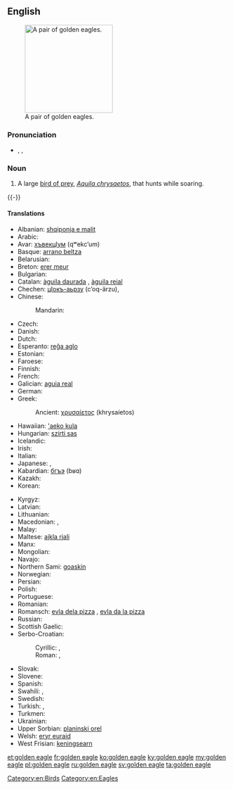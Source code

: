 ==English==
{{wikipedia}}
[[Image:Golden_eagle.jpg|thumb|right|200px|A pair of golden eagles.]]

===Pronunciation===
* {{enPR|gōld'ən ē'gl}}, {{IPA|/ˈɡəʊldən ˈiːɡl/}}, {{X-SAMPA|/"g@Uld@n "i:gl/}}

===Noun===
{{en-noun|sg=[[golden]] [[eagle]]}}

# A large [[bird of prey]], ''[[Aquila chrysaetos]]'', that hunts while soaring.
{{-}}

====Translations====
{{trans-top|large bird of prey}}
* Albanian: [[shqiponja e malit]]
* Arabic: {{t|ar|عقاب ذهبي|m|tr=ʿuqāb ḏahabiyy|sc=Arab}}
* Avar: [[хъвекцӀум]] (qʷekcʼum)
* Basque: [[arrano beltza]]
* Belarusian: {{t-|be|беркут|m|tr=bérkut|xs=Belarusian}}
* Breton: [[erer meur]]
* Bulgarian: {{t|bg|скален орел|m|tr=skálem orél|sc=Cyrl}}
* Catalan: [[àguila daurada]] {{f}}, [[àguila reial]] {{f}}
* Chechen: [[цӀокъ-аьрзу]] (cʼoq-ärzu), {{tø|ce|дарта}}
* Chinese:
*: Mandarin: {{t|cmn|金雕|tr=jīndiāo|sc=Hani}}
* Czech: {{t|cs|orel skalní|m}}
* Danish: {{t|da|kongeørn}}
* Dutch: {{t|nl|steenarend|m}}
* Esperanto: [[reĝa aglo]]
* Estonian: {{t|et|kaljukotkas}}
* Faroese: {{t|fo|kongaørn|xs=Faroese}}
* Finnish: {{t+|fi|maakotka}}
* French: {{t|fr|aigle royal|m}}
* Galician: [[aguia real]] {{f}}
* German: {{t+|de|Steinadler|m}}
* Greek: {{t|el|χρυσαετός|m|tr=chrisaetós|sc=Grek}}
*: Ancient: [[χρυσαίετος]] (khrysaíetos) {{m}}
* Hawaiian: [['aeko kula]]
* Hungarian: [[szirti sas]]
* Icelandic: {{t|is|gullörn|m}}
* Irish: {{t-|ga|iolar fíréan|m|xs=Irish}}
* Italian: {{t-|it|aquila reale|f}}
* Japanese: {{t|ja|イヌワシ|tr=inuwashi|sc=Jpan}}, {{t|ja|犬鷲|tr=いぬわし, inuwashi|sc=Jpan}}
* Kabardian: [[бгъэ]] (bʁɑ)
* Kazakh: {{t|kk|бүркіт|tr=bürkit|sc=Cyrl}}
* Korean: {{t-|ko|검독수리|tr=geomdoksuri|sc=Hang}}
{{trans-mid}}
* Kyrgyz: {{t|ky|бүркүт|tr=bürküt|sc=Cyrl}}
* Latvian: {{t|lv|klinšu ērglis|m}}
* Lithuanian: {{t|lt|kilnusis erelis|m}}
* Macedonian: {{t|mk|сури орел|m|tr=súri órel|sc=Cyrl}}, {{t|mk|златен орел|m|tr=zláten órel|sc=Cyrl}}
* Malay: {{t|ms|helang emas|m}}
* Maltese: [[ajkla rjali]]
* Manx: {{t|gv|urley buigh|m}}
* Mongolian: {{t|mn|цармын бүргэд|tr=tsarmyn bürged|sc=Cyrl}}
* Navajo: {{tø|nv|atsátsoh}}
* Northern Sami: [[goaskin]]
* Norwegian: {{t|no|kongeørn}}
* Persian: {{t|fa|عقاب طلایی|tr=oqâb-e talâyi|xs=Persian}}
* Polish: {{t|pl|orzeł przedni|m}}
* Portuguese: {{t|pt|águia-real|f}}
* Romanian: {{t|ro|acvilă de munte|f}}
* Romansch: [[evla dela pizza]] {{f}}, [[evla da la pizza]] {{f}}
* Russian: {{t+|ru|беркут|m|tr=bérkut}}
* Scottish Gaelic: {{t-|gd|iolair-bhuidhe|f|xs=Scottish Gaelic}}
* Serbo-Croatian:
*: Cyrillic: {{t|sh|златаш|m}}, {{t|sh|црни орао|m}}
*: Roman: {{t|sh|zlataš|m}}, {{t|sh|crni orao|m}}
* Slovak: {{t|sk|orol skalný|m}}
* Slovene: {{t|sl|orel skalni|m}}
* Spanish: {{t|es|águila real|f}}
* Swahili: {{t|sw|tai-mfalme}}, {{t|sw|tai wa dhahabu}}
* Swedish: {{t+|sv|kungsörn|c}}
* Turkish: {{t|tr|kaya kartalı}}, {{t|tr|altın kartal}}
* Turkmen: {{t|tk|bürgüt}}
* Ukrainian: {{t+|uk|беркут|m|tr=bérkut|xs=Ukrainian}}
* Upper Sorbian: [[planinski orel]]
* Welsh: [[eryr euraid]]
* West Frisian: [[keningsearn]]
{{trans-bottom}}

[[Category:en:Birds]]
[[Category:en:Eagles]]

[[et:golden eagle]]
[[fr:golden eagle]]
[[ko:golden eagle]]
[[ky:golden eagle]]
[[my:golden eagle]]
[[pl:golden eagle]]
[[ru:golden eagle]]
[[sv:golden eagle]]
[[ta:golden eagle]]